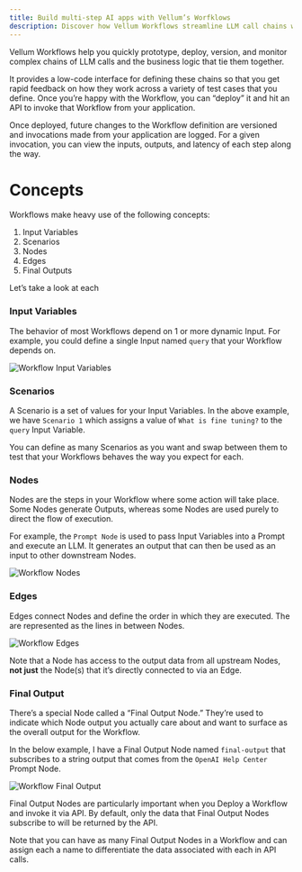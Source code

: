 ```yaml
---
title: Build multi-step AI apps with Vellum’s Worfklows
description: Discover how Vellum Workflows streamline LLM call chains with a low-code interface, easy testing, and versioned deployments.
---
```


Vellum Workflows help you quickly prototype, deploy, version, and monitor complex chains of LLM calls and the business logic that tie them together.

It provides a low-code interface for defining these chains so that you get rapid feedback on how they work across a variety of test cases that you define. Once you’re happy with the Workflow, you can “deploy” it and hit an API to invoke that Workflow from your application.

Once deployed, future changes to the Workflow definition are versioned and invocations made from your application are logged. For a given invocation, you can view the inputs, outputs, and latency of each step along the way.

# Concepts

Workflows make heavy use of the following concepts:

1. Input Variables
2. Scenarios
3. Nodes
4. Edges
5. Final Outputs

Let’s take a look at each

### Input Variables

The behavior of most Workflows depend on 1 or more dynamic Input. For example, you could define a single Input named `query` that your Workflow depends on.

![Workflow Input Variables](https://storage.googleapis.com/vellum-public/help-docs/workflow_input_variables.png)

### Scenarios

A Scenario is a set of values for your Input Variables. In the above example, we have `Scenario 1` which assigns a value of `What is fine tuning?` to the `query` Input Variable.

You can define as many Scenarios as you want and swap between them to test that your Workflows behaves the way you expect for each.

### Nodes

Nodes are the steps in your Workflow where some action will take place. Some Nodes generate Outputs, whereas some Nodes are used purely to direct the flow of execution.

For example, the `Prompt Node` is used to pass Input Variables into a Prompt and execute an LLM. It generates an output that can then be used as an input to other downstream Nodes.

![Workflow Nodes](https://storage.googleapis.com/vellum-public/help-docs/workflow_nodes.png)

### Edges

Edges connect Nodes and define the order in which they are executed. The are represented as the lines in between Nodes.

![Workflow Edges](https://storage.googleapis.com/vellum-public/help-docs/workflow_edges.png)

Note that a Node has access to the output data from all upstream Nodes, ********not just******** the Node(s) that it’s directly connected to via an Edge.

### Final Output

There’s a special Node called a “Final Output Node.” They’re used to indicate which Node output you actually care about and want to surface as the overall output for the Workflow.

In the below example, I have a Final Output Node named `final-output` that subscribes to a string output that comes from the `OpenAI Help Center` Prompt Node.

![Workflow Final Output](https://storage.googleapis.com/vellum-public/help-docs/workflow_final_output.png)

Final Output Nodes are particularly important when you Deploy a Workflow and invoke it via API. By default, only the data that Final Output Nodes subscribe to will be returned by the API.

Note that you can have as many Final Output Nodes in a Workflow and can assign each a name to differentiate the data associated with each in API calls.